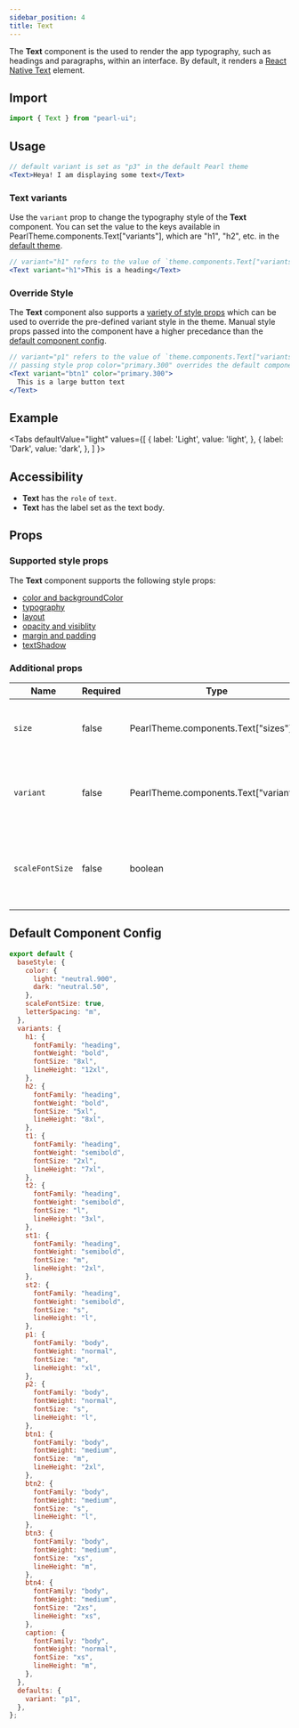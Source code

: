 ```yaml
---
sidebar_position: 4
title: Text
---
```


The **Text** component is the used to render the app typography, such as headings and paragraphs, within an interface. By default, it renders a [React Native Text](https://reactnative.dev/docs/text) element.

## Import

```jsx
import { Text } from "pearl-ui";
```

## Usage

```jsx
// default variant is set as "p3" in the default Pearl theme
<Text>Heya! I am displaying some text</Text>
```

### Text variants

Use the `variant` prop to change the typography style of the **Text** component. You can set the value to the keys available in <t>PearlTheme.components.Text["variants"]</t>, which are <t>"h1"</t>, <t>"h2"</t>, etc. in the [default theme](../../theming/default-theme#typography).

```jsx
// variant="h1" refers to the value of `theme.components.Text["variants"]["h1"]`
<Text variant="h1">This is a heading</Text>
```

### Override Style

The **Text** component also supports a [variety of style props](#supported-style-props) which can be used to override the pre-defined variant style in the theme. Manual style props passed into the component have a higher precedance than the [default component config](#default-component-config).

```jsx
// variant="p1" refers to the value of `theme.components.Text["variants"]["p1"]`
// passing style prop color="primary.300" overrides the default component config value of color="neutral.50"
<Text variant="btn1" color="primary.300">
  This is a large button text
</Text>
```

## Example



<Tabs
  defaultValue="light"
  values={[
    { label: 'Light', value: 'light', },
    { label: 'Dark', value: 'dark', },
  ]
}>
<TabItem value="light">

<Snack snackId="@agrawal-rohit/text-light" />

</TabItem>

<TabItem value="dark">

<Snack snackId="@agrawal-rohit/text-dark" />

</TabItem>
</Tabs>

## Accessibility

- **Text** has the `role` of `text`.
- **Text** has the label set as the text body.

## Props

### Supported style props

The **Text** component supports the following style props:

- [color and backgroundColor](../../core-features/style-props#color-and-background-color)
- [typography](../../core-features/style-props#typography)
- [layout](../../core-features/style-props#layout)
- [opacity and visiblity](../../core-features/style-props#opacity-and-visibility)
- [margin and padding](../../core-features/style-props#margin-and-padding)
- [textShadow](../../core-features/style-props#text-shadow)

### Additional props

| Name            | Required | Type                                          | Default | Description                                                             |
| --------------- | -------- | --------------------------------------------- | ------- | ----------------------------------------------------------------------- |
| `size`          | false    | <t>PearlTheme.components.Text["sizes"]</t>    |         | Size variant to use as defined in the active theme.                     |
| `variant`       | false    | <t>PearlTheme.components.Text["variants"]</t> | `"p1"`  | Typography variant to use as defined in the active theme.               |
| `scaleFontSize` | false    | <t>boolean</t>                                | `true`  | Whether to slightly scale the font size based on the screen dimensions. |

## Default Component Config

```js
export default {
  baseStyle: {
    color: {
      light: "neutral.900",
      dark: "neutral.50",
    },
    scaleFontSize: true,
    letterSpacing: "m",
  },
  variants: {
    h1: {
      fontFamily: "heading",
      fontWeight: "bold",
      fontSize: "8xl",
      lineHeight: "12xl",
    },
    h2: {
      fontFamily: "heading",
      fontWeight: "bold",
      fontSize: "5xl",
      lineHeight: "8xl",
    },
    t1: {
      fontFamily: "heading",
      fontWeight: "semibold",
      fontSize: "2xl",
      lineHeight: "7xl",
    },
    t2: {
      fontFamily: "heading",
      fontWeight: "semibold",
      fontSize: "l",
      lineHeight: "3xl",
    },
    st1: {
      fontFamily: "heading",
      fontWeight: "semibold",
      fontSize: "m",
      lineHeight: "2xl",
    },
    st2: {
      fontFamily: "heading",
      fontWeight: "semibold",
      fontSize: "s",
      lineHeight: "l",
    },
    p1: {
      fontFamily: "body",
      fontWeight: "normal",
      fontSize: "m",
      lineHeight: "xl",
    },
    p2: {
      fontFamily: "body",
      fontWeight: "normal",
      fontSize: "s",
      lineHeight: "l",
    },
    btn1: {
      fontFamily: "body",
      fontWeight: "medium",
      fontSize: "m",
      lineHeight: "2xl",
    },
    btn2: {
      fontFamily: "body",
      fontWeight: "medium",
      fontSize: "s",
      lineHeight: "l",
    },
    btn3: {
      fontFamily: "body",
      fontWeight: "medium",
      fontSize: "xs",
      lineHeight: "m",
    },
    btn4: {
      fontFamily: "body",
      fontWeight: "medium",
      fontSize: "2xs",
      lineHeight: "xs",
    },
    caption: {
      fontFamily: "body",
      fontWeight: "normal",
      fontSize: "xs",
      lineHeight: "m",
    },
  },
  defaults: {
    variant: "p1",
  },
};
```
